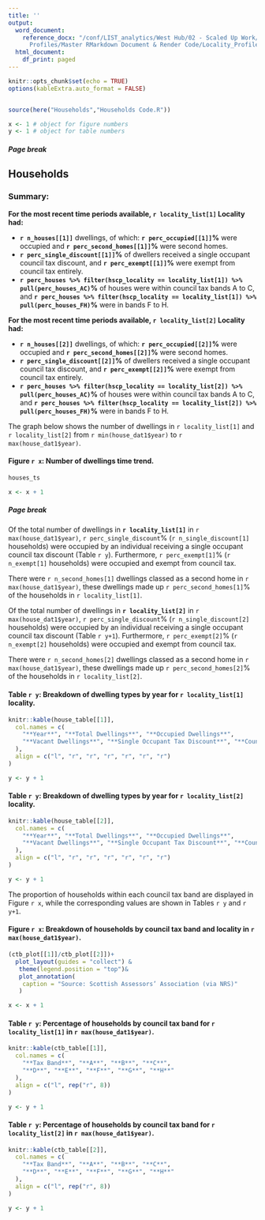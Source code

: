 ```yaml
---
title: ''
output:
  word_document:
    reference_docx: "/conf/LIST_analytics/West Hub/02 - Scaled Up Work/RMarkdown/Locality
      Profiles/Master RMarkdown Document & Render Code/Locality_Profiles_Report_Template.docx"
  html_document:
    df_print: paged
---
```



```r
knitr::opts_chunk$set(echo = TRUE)
options(kableExtra.auto_format = FALSE)


source(here("Households","Households Code.R"))

x <- 1 # object for figure numbers
y <- 1 # object for table numbers
```

##### Page break

## Households

### Summary:

\newline

**For the most recent time periods available, `r locality_list[1]` Locality had:**

 - **`r n_houses[[1]]`** dwellings, of which: **`r perc_occupied[[1]]`%** were occupied and **`r perc_second_homes[[1]]`%** were second homes.
 - **`r perc_single_discount[[1]]`%** of dwellers received a single occupant council tax discount, and **`r perc_exempt[[1]]`%** were exempt from council tax entirely.
 - **`r perc_houses %>% filter(hscp_locality == locality_list[1]) %>% pull(perc_houses_AC)`%** of houses were within council tax bands A to C, and **`r perc_houses %>% filter(hscp_locality == locality_list[1]) %>% pull(perc_houses_FH)`%** were in bands F to H.

\newline

**For the most recent time periods available, `r locality_list[2]` Locality had:**

 - **`r n_houses[[2]]`** dwellings, of which: **`r perc_occupied[[2]]`%** were occupied and **`r perc_second_homes[[2]]`%** were second homes.
 - **`r perc_single_discount[[2]]`%** of dwellers received a single occupant council tax discount, and **`r perc_exempt[[2]]`%** were exempt from council tax entirely.
 - **`r perc_houses %>% filter(hscp_locality == locality_list[2]) %>% pull(perc_houses_AC)`%** of houses were within council tax bands A to C, and **`r perc_houses %>% filter(hscp_locality == locality_list[2]) %>% pull(perc_houses_FH)`%** were in bands F to H.


The graph below shows the number of dwellings in `r locality_list[1]` and `r locality_list[2]` from `r min(house_dat1$year)` to `r max(house_dat1$year)`.

#### Figure `r x`: Number of dwellings time trend.
\newline

```r
houses_ts

x <- x + 1
```




##### Page break

Of the total number of dwellings in **`r locality_list[1]`** in `r max(house_dat1$year)`, `r perc_single_discount`% (`r n_single_discount[1]` households) were occupied by an individual receiving a single occupant council tax discount (Table `r y`). Furthermore, `r perc_exempt[1]`% (`r n_exempt[1]` households) were occupied and exempt from council tax. 

There were `r n_second_homes[1]` dwellings classed as a second home in `r max(house_dat1$year)`, these dwellings made up `r perc_second_homes[1]`% of the households in `r locality_list[1]`.

\newline
Of the total number of dwellings in **`r locality_list[2]`** in `r max(house_dat1$year)`, `r perc_single_discount`% (`r n_single_discount[2]` households) were occupied by an individual receiving a single occupant council tax discount (Table `r y+1`). Furthermore, `r perc_exempt[2]`% (`r n_exempt[2]` households) were occupied and exempt from council tax. 

There were `r n_second_homes[2]` dwellings classed as a second home in `r max(house_dat1$year)`, these dwellings made up `r perc_second_homes[2]`% of the households in `r locality_list[2]`.


#### Table `r y`: Breakdown of dwelling types by year for `r locality_list[1]` locality.
\newline
										
```r
knitr::kable(house_table[[1]],
  col.names = c(
    "**Year**", "**Total Dwellings**", "**Occupied Dwellings**",
    "**Vacant Dwellings**", "**Single Occupant Tax Discount**", "**Council Tax Exempt Dwellings**", "**Second Homes**"
  ),
  align = c("l", "r", "r", "r", "r", "r", "r")
)

y <- y + 1
```
\newline

#### Table `r y`: Breakdown of dwelling types by year for `r locality_list[2]` locality.

\newline
										
```r
knitr::kable(house_table[[2]],
  col.names = c(
    "**Year**", "**Total Dwellings**", "**Occupied Dwellings**",
    "**Vacant Dwellings**", "**Single Occupant Tax Discount**", "**Council Tax Exempt Dwellings**", "**Second Homes**"
  ),
  align = c("l", "r", "r", "r", "r", "r", "r")
)

y <- y + 1
```
\newline


The proportion of households within each council tax band are displayed in Figure `r x`, while the corresponding values are shown in Tables `r y` and `r y+1`.

#### Figure `r x`: Breakdown of households by council tax band and locality in `r max(house_dat1$year)`.
\newline

```r
(ctb_plot[[1]]/ctb_plot[[2]])+
  plot_layout(guides = "collect") & 
   theme(legend.position = "top")&
   plot_annotation(
    caption = "Source: Scottish Assessors’ Association (via NRS)"
   )

x <- x + 1
```

#### Table `r y`: Percentage of households by council tax band for `r locality_list[1]` in `r max(house_dat1$year)`.
\newline

```r
knitr::kable(ctb_table[[1]],
  col.names = c(
    "**Tax Band**", "**A**", "**B**", "**C**",
    "**D**", "**E**", "**F**", "**G**", "**H**"
  ),
  align = c("l", rep("r", 8))
)

y <- y + 1
```

#### Table `r y`: Percentage of households by council tax band for  `r locality_list[2]` in `r max(house_dat1$year)`.
\newline

```r
knitr::kable(ctb_table[[2]],
  col.names = c(
    "**Tax Band**", "**A**", "**B**", "**C**",
    "**D**", "**E**", "**F**", "**G**", "**H**"
  ),
  align = c("l", rep("r", 8))
)

y <- y + 1
```